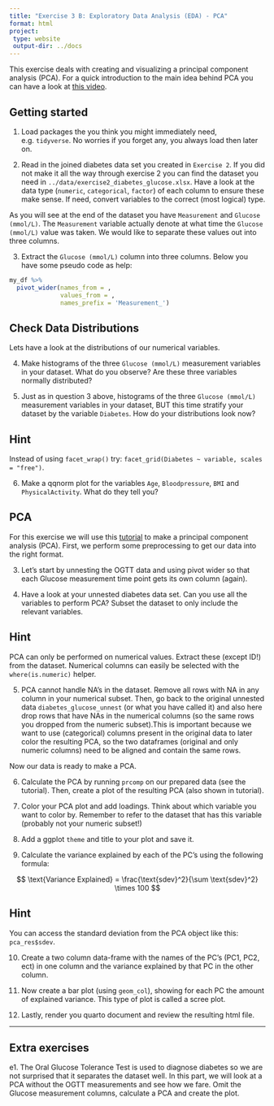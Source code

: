 ```yaml
---
title: "Exercise 3 B: Exploratory Data Analysis (EDA) - PCA"
format: html
project:
 type: website
 output-dir: ../docs
---
```


This exercise deals with creating and visualizing a principal component analysis (PCA). For a quick introduction to the main idea behind PCA you can have a look at [this video](https://www.youtube.com/watch?v=HMOI_lkzW08&t=194).  

## Getting started 

1. Load packages the you think you might immediately need, e.g. `tidyverse`. No worries if you forget any, you always load then later on.  


2. Read in the joined diabetes data set you created in `Exercise 2`. If you did not make it all the way through exercise 2 you can find the dataset you need in `../data/exercise2_diabetes_glucose.xlsx`. Have a look at the data type (`numeric`, `categorical`, `factor`) of each column to ensure these make sense. If need, convert variables to the correct (most logical) type.

As you will see at the end of the dataset you have `Measurement` and `Glucose (mmol/L)`. The `Measurement` variable actually denote at what time the `Glucose (mmol/L)` value was taken. We would like to separate these values out into three columns. 

3. Extract the `Glucose (mmol/L)` column into three columns. Below you have some pseudo code as help:

```r
my_df %>% 
  pivot_wider(names_from = ,
              values_from = ,
              names_prefix = 'Measurement_')
```


## Check Data Distributions

Lets have a look at the distributions of our numerical variables.

4. Make histograms of the three `Glucose (mmol/L)` measurement variables in your dataset. What do you observe? Are these three variables normally distributed?

5. Just as in question 3 above, histograms of the three `Glucose (mmol/L)` measurement variables in your dataset, BUT this time stratify your dataset by the variable `Diabetes`. How do your distributions look now?

::: {.callout-tip collapse="true"}
## Hint
Instead of using `facet_wrap()` try: `facet_grid(Diabetes ~ variable, scales = "free")`.
:::

6. Make a qqnorm plot for the variables `Age`, `Bloodpressure`, `BMI` and `PhysicalActivity`. What do they tell you?




## PCA 

For this exercise we will use this [tutorial](https://cran.r-project.org/web/packages/ggfortify/vignettes/plot_pca.html) to make a principal component analysis (PCA). First, we perform some preprocessing to get our data into the right format. 

3. Let's start by unnesting the OGTT data and using pivot wider so that each Glucose measurement time point gets its own column (again). 

4. Have a look at your unnested diabetes data set. Can you use all the variables to perform PCA? Subset the dataset to only include the relevant variables.

::: {.callout-tip collapse="true"}
## Hint
PCA can only be performed on numerical values. Extract these (except ID!) from the dataset. 
Numerical columns can easily be selected with the `where(is.numeric)` helper.
:::

5. PCA cannot handle NA's in the dataset. Remove all rows with NA in any column in your numerical subset. 
Then, go back to the original unnested data `diabetes_glucose_unnest` (or what you have called it) and also here drop rows that have NAs in the numerical columns (so the same rows you dropped from the numeric subset).This is important because we want to use (categorical) columns present in the original data to later color the resulting PCA, so the two dataframes (original and only numeric columns) need to be aligned and contain the same rows.


Now our data is ready to make a PCA.

6. Calculate the PCA by running `prcomp` on our prepared data (see the tutorial). Then, create a plot of the resulting PCA (also shown in tutorial).


7. Color your PCA plot and add loadings. Think about which variable you want to color by. Remember to refer to the dataset that has this variable (probably not your numeric subset!)

8. Add a ggplot `theme` and title to your plot and save it. 


9. Calculate the variance explained by each of the PC's using the following formula:

$$
\text{Variance Explained} = \frac{\text{sdev}^2}{\sum \text{sdev}^2} \times 100
$$

::: {.callout-tip collapse="true"}
## Hint

You can access the standard deviation from the PCA object like this: `pca_res$sdev`. 

:::

10. Create a two column data-frame with the names of the PC's (PC1, PC2, ect) in one column and the variance explained by that PC in the other column. 


11. Now create a bar plot (using `geom_col`), showing for each PC the amount of explained variance. This type of plot is called a scree plot.  


12. Lastly, render you quarto document and review the resulting html file.

---------------------------

## Extra exercises

e1. The Oral Glucose Tolerance Test is used to diagnose diabetes so we are not surprised that it separates the dataset well. In this part, we will look at a PCA without the OGTT measurements and see how we fare. Omit the Glucose measurement columns, calculate a PCA and create the plot.
